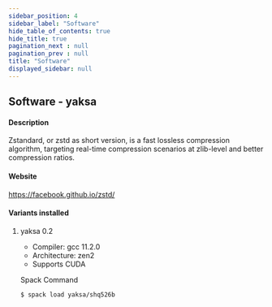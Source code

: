 ```yaml
---
sidebar_position: 4
sidebar_label: "Software"
hide_table_of_contents: true
hide_title: true
pagination_next : null
pagination_prev : null
title: "Software"
displayed_sidebar: null
---
```


## Software - yaksa


#### Description
Zstandard, or zstd as short version, is a fast lossless compression algorithm, targeting real-time compression scenarios at zlib-level and better compression ratios.

#### Website
https://facebook.github.io/zstd/

#### Variants installed

1. yaksa 0.2

    - Compiler: gcc 11.2.0
    - Architecture: zen2
    - Supports CUDA

    Spack Command
    ```bash
    $ spack load yaksa/shq526b
    ```
